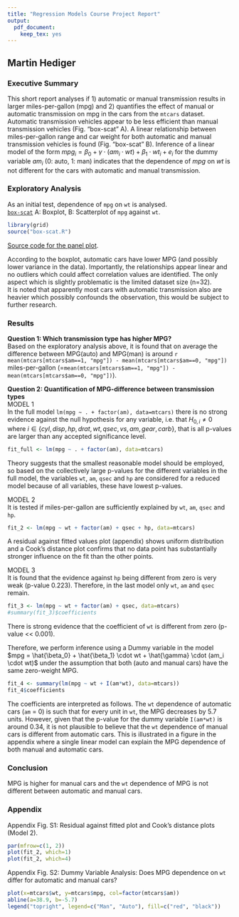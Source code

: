 ```yaml
---
title: "Regression Models Course Project Report"
output:
  pdf_document:
    keep_tex: yes
---
```



## Martin Hediger

### Executive Summary
This short report analyses if 1) automatic or manual transmission results in larger miles-per-gallon (mpg) and 2) quantifies the effect of manual or automatic transmission on mpg in the cars from the `mtcars` dataset.  
Automatic transmission vehicles appear to be less efficient than manual transmission vehicles (Fig. "box-scat" A).
A linear relationship between miles-per-gallon range and car weight for both automatic and manual transmission vehicles is found (Fig. "box-scat" B).
Inference of a linear model of the form $mpg_i = \beta_0 + \gamma \cdot (am_i \cdot wt) + \beta_1 \cdot wt_i + e_i$ for the dummy variable $am_i$ (0: auto, 1: man) indicates that the dependence of $mpg$ on $wt$ is not different for the cars with automatic and manual transmission.

### Exploratory Analysis
As an initial test, dependence of `mpg` on `wt` is analysed.  
[`box-scat`](https://github.com/mzhKU/regmods_course_project/blob/master/box-scat.R) A: Boxplot, B: Scatterplot of `mpg` against `wt`.

```r
library(grid)
source("box-scat.R")
```

[Source code for the panel plot](https://github.com/mzhKU/regmods_course_project/blob/master/multiplot.R).

According to the boxplot, automatic cars have lower MPG (and possibly lower variance in the data).
Importantly, the relationships appear linear and no outliers which could affect correlation values are identified.
The only aspect which is slightly problematic is the limited dataset size (n=32).  
It is noted that apparently most cars with automatic transmission also are heavier which possibly confounds the observation, this would be subject to further research.


### Results
**Question 1: Which transmission type has higher MPG?**  
Based on the exploratory analysis above, it is found that on average the difference between MPG(auto) and MPG(man) is around `r mean(mtcars[mtcars$am==1, "mpg"]) - mean(mtcars[mtcars$am==0, "mpg"])` miles-per-gallon (=`mean(mtcars[mtcars$am==1, "mpg"]) - mean(mtcars[mtcars$am==0, "mpg"])`).

**Question 2: Quantification of MPG-difference between transmission types**  
MODEL 1  
In the full model `lm(mpg ~ . + factor(am), data=mtcars)` there is no strong evidence against the null hypothesis for any variable, i.e. that $H_{0, i} \neq 0$ where $i \in \{cyl, disp, hp, drat, wt, qsec, vs, am, gear, carb\}$, that is all p-values are larger than any accepted significance level.
```r
fit_full <- lm(mpg ~ . + factor(am), data=mtcars)
```

Theory suggests that the smallest reasonable model should be employed, so based on the collectively large p-values for the different variables in the full model, the variables `wt`, `am`, `qsec` and `hp` are considered for a reduced model because of all variables, these have lowest p-values.

MODEL 2  
It is tested if miles-per-gallon are sufficiently explained by `wt`, `am`, `qsec` and `hp`.
```r
fit_2 <- lm(mpg ~ wt + factor(am) + qsec + hp, data=mtcars)
```

A residual against fitted values plot (appendix) shows uniform distribution and a Cook's distance plot confirms that no data point has substantially stronger influence on the fit than the other points.



MODEL 3  
It is found that the evidence against `hp` being different from zero is very weak (p-value 0.223).
Therefore, in the last model only `wt`, `am` and `qsec` remain.
```r
fit_3 <- lm(mpg ~ wt + factor(am) + qsec, data=mtcars)
#summary(fit_3)$coefficients
```

There is strong evidence that the coefficient of `wt` is different from zero (p-value << 0.001).

Therefore, we perform inference using a Dummy variable in the model $mpg = \hat{\beta_0} + \hat{\beta_1} \cdot wt + \hat{\gamma} \cdot (am_i \cdot wt)$ under the assumption that both (auto and manual cars) have the same zero-weight MPG.
```r
fit_4 <- summary(lm(mpg ~ wt + I(am*wt), data=mtcars))
fit_4$coefficients
```

The coefficients are interpreted as follows.
The `wt` dependence of automatic cars (`am` = 0) is such that for every unit in `wt`, the MPG decreases by 5.7 units.
However, given that the p-value for the dummy variable `I(am*wt)` is around 0.34, it is not plausible to believe that the `wt` dependence of manual cars is different from automatic cars.
This is illustrated in a figure in the appendix where a single linear model can explain the MPG dependence of both manual and automatic cars.

### Conclusion
MPG is higher for manual cars and the `wt` dependence of MPG is not different between automatic and manual cars.

### Appendix

Appendix Fig. S1: Residual against fitted plot and Cook's distance plots (Model 2).  
```r
par(mfrow=c(1, 2))
plot(fit_2, which=1)
plot(fit_2, which=4)
```

Appendix Fig. S2: Dummy Variable Analysis: Does MPG dependence on `wt` differ for automatic and manual cars?  
```r
plot(x=mtcars$wt, y=mtcars$mpg, col=factor(mtcars$am))
abline(a=38.9, b=-5.7)
legend("topright", legend=c("Man", "Auto"), fill=c("red", "black"))
```